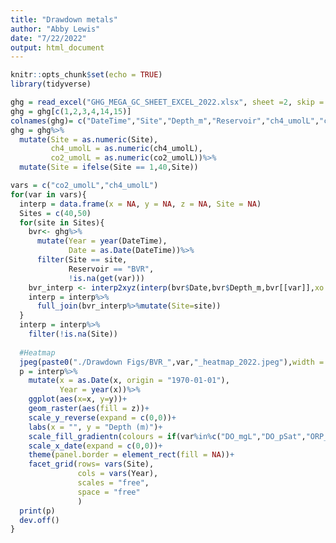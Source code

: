 ```yaml
---
title: "Drawdown metals"
author: "Abby Lewis"
date: "7/22/2022"
output: html_document
---
```


```r
knitr::opts_chunk$set(echo = TRUE)
library(tidyverse)
```

```r
ghg = read_excel("GHG_MEGA_GC_SHEET_EXCEL_2022.xlsx", sheet =2, skip = 9)
ghg = ghg[c(1,2,3,4,14,15)]
colnames(ghg)= c("DateTime","Site","Depth_m","Reservoir","ch4_umolL","co2_umolL")
ghg = ghg%>%
  mutate(Site = as.numeric(Site),
         ch4_umolL = as.numeric(ch4_umolL),
         co2_umolL = as.numeric(co2_umolL))%>%
  mutate(Site = ifelse(Site == 1,40,Site))

vars = c("co2_umolL","ch4_umolL")
for(var in vars){
  interp = data.frame(x = NA, y = NA, z = NA, Site = NA)
  Sites = c(40,50)
  for(site in Sites){
    bvr<- ghg%>%
      mutate(Year = year(DateTime),
             Date = as.Date(DateTime))%>%
      filter(Site == site,
             Reservoir == "BVR",
             !is.na(get(var)))
    bvr_interp <- interp2xyz(interp(bvr$Date,bvr$Depth_m,bvr[[var]],xo = seq(min(bvr$Date), max(bvr$Date), .1),yo = seq(min(bvr$Depth_m), max(bvr$Depth_m), by = .01), duplicate = "mean"),data.frame = T)
    interp = interp%>%
      full_join(bvr_interp%>%mutate(Site=site))
  }
  interp = interp%>%
    filter(!is.na(Site))
  
  #Heatmap
  jpeg(paste0("./Drawdown Figs/BVR_",var,"_heatmap_2022.jpeg"),width = 8, height = 4, units = "in", res = 300)
  p = interp%>%
    mutate(x = as.Date(x, origin = "1970-01-01"),
           Year = year(x))%>%
    ggplot(aes(x=x, y=y))+
    geom_raster(aes(fill = z))+
    scale_y_reverse(expand = c(0,0))+
    labs(x = "", y = "Depth (m)")+
    scale_fill_gradientn(colours = if(var%in%c("DO_mgL","DO_pSat","ORP_mV")){rev(blue2green2red(100))}else{blue2green2red(100)}, na.value="gray", name = var)+
    scale_x_date(expand = c(0,0))+
    theme(panel.border = element_rect(fill = NA))+
    facet_grid(rows= vars(Site),
               cols = vars(Year),
               scales = "free",
               space = "free"
               )
  print(p)
  dev.off()
}
```


